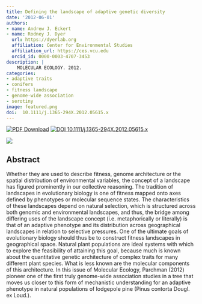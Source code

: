 ```yaml
---
title: Defining the landscape of adaptive genetic diversity
date: '2012-06-01'
authors:
- name: Andrew J. Eckert
- name: Rodney J. Dyer
  url: https://dyerlab.org
  affiliation: Center for Environmental Studies
  affiliation_url: https://ces.vcu.edu
  orcid_id: 0000-0003-4707-3453
description: |
    MOLECULAR ECOLOGY. 2012.  
categories: 
- adaptive traits
- conifers
- fitness landscape
- genome-wide association
- serotiny
image: featured.png
doi:  10.1111/j.1365-294X.2012.05615.x
---
```



 [![PDF Download](https://img.shields.io/badge/PDF-21B02C.svg)](https://drive.google.com/open?id=0B0T81CzLjtfPTHJJSHI1dlJJVU0) [![ DOI 10.1111/j.1365-294X.2012.05615.x](https://img.shields.io/badge/DOI-474747.svg)](https://doi.org/10.1111/j.1365-294X.2012.05615.x)

![]( featured.png )

## Abstract

Whether they are used to describe fitness, genome architecture or the spatial distribution of environmental variables, the concept of a landscape has figured prominently in our collective reasoning. The tradition of landscapes in evolutionary biology is one of fitness mapped onto axes defined by phenotypes or molecular sequence states. The characteristics of these landscapes depend on natural selection, which is structured across both genomic and environmental landscapes, and thus, the bridge among differing uses of the landscape concept (i.e. metaphorically or literally) is that of an adaptive phenotype and its distribution across geographical landscapes in relation to selective pressures. One of the ultimate goals of evolutionary biology should thus be to construct fitness landscapes in geographical space. Natural plant populations are ideal systems with which to explore the feasibility of attaining this goal, because much is known about the quantitative genetic architecture of complex traits for many different plant species. What is less known are the molecular components of this architecture. In this issue of Molecular Ecology, Parchman (2012) pioneer one of the first truly genome-wide association studies in a tree that moves us closer to this form of mechanistic understanding for an adaptive phenotype in natural populations of lodgepole pine (Pinus contorta Dougl. ex Loud.).
